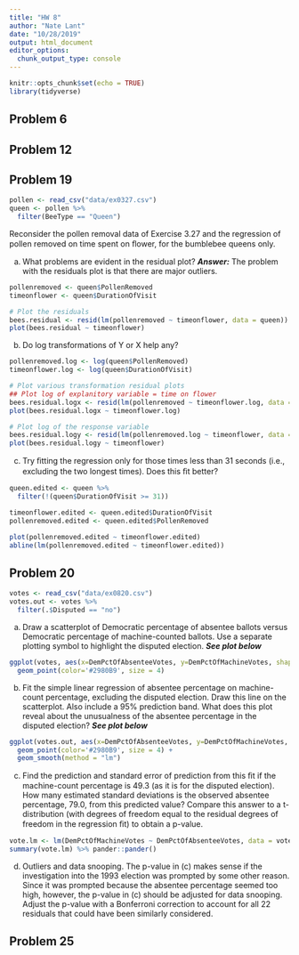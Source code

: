 ```yaml
---
title: "HW 8"
author: "Nate Lant"
date: "10/28/2019"
output: html_document
editor_options: 
  chunk_output_type: console
---
```


```r
knitr::opts_chunk$set(echo = TRUE)
library(tidyverse)
```

## Problem 6


## Problem 12


## Problem 19
```r
pollen <- read_csv("data/ex0327.csv")
queen <- pollen %>%
  filter(BeeType == "Queen")
```
Reconsider the pollen removal data of Exercise 3.27 and the regression of pollen removed on time spent on ﬂower, for the bumblebee queens only. 


(a) What problems are evident in the residual plot? 
***Answer:*** The problem with the residuals plot is that there are major outliers.
```r
pollenremoved <- queen$PollenRemoved
timeonflower <- queen$DurationOfVisit

# Plot the residuals
bees.residual <- resid(lm(pollenremoved ~ timeonflower, data = queen))
plot(bees.residual ~ timeonflower)
```

(b) Do log transformations of Y or X help any? 
```r
pollenremoved.log <- log(queen$PollenRemoved)
timeonflower.log <- log(queen$DurationOfVisit)

# Plot various transformation residual plots
## Plot log of explanitory variable = time on flower
bees.residual.logx <- resid(lm(pollenremoved ~ timeonflower.log, data = queen))
plot(bees.residual.logx ~ timeonflower.log)

# Plot log of the response variable
bees.residual.logy <- resid(lm(pollenremoved.log ~ timeonflower, data = queen))
plot(bees.residual.logy ~ timeonflower)

```

(c) Try ﬁtting the regression only for those times less than 31 seconds (i.e., excluding the two longest times). Does this ﬁt better? 
```r
queen.edited <- queen %>% 
  filter(!(queen$DurationOfVisit >= 31))

timeonflower.edited <- queen.edited$DurationOfVisit
pollenremoved.edited <- queen.edited$PollenRemoved

plot(pollenremoved.edited ~ timeonflower.edited)
abline(lm(pollenremoved.edited ~ timeonflower.edited))
```

## Problem 20

```r
votes <- read_csv("data/ex0820.csv")
votes.out <- votes %>%
  filter(.$Disputed == "no")
```

(a) Draw a scatterplot of Democratic percentage of absentee ballots versus Democratic percentage of machine-counted ballots. Use a separate plotting symbol to highlight the disputed election. ***See plot below***
```r
ggplot(votes, aes(x=DemPctOfAbsenteeVotes, y=DemPctOfMachineVotes, shape=Disputed)) +
  geom_point(color='#2980B9', size = 4) 
```

(b) Fit the simple linear regression of absentee percentage on machine-count percentage, excluding the disputed election. Draw this line on the scatterplot. Also include a 95% prediction band. What does this plot reveal about the unusualness of the absentee percentage in the disputed election? ***See plot below***
```r
ggplot(votes.out, aes(x=DemPctOfAbsenteeVotes, y=DemPctOfMachineVotes, shape=Disputed)) +
  geom_point(color='#2980B9', size = 4) +
  geom_smooth(method = "lm")
```

(c) Find the prediction and standard error of prediction from this ﬁt if the machine-count percentage is 49.3 (as it is for the disputed election). How many estimated standard deviations is the observed absentee percentage, 79.0, from this predicted value? Compare this answer to a t-distribution (with degrees of freedom equal to the residual degrees of freedom in the regression ﬁt) to obtain a p-value. 
```r
vote.lm <- lm(DemPctOfMachineVotes ~ DemPctOfAbsenteeVotes, data = votes)
summary(vote.lm) %>% pander::pander()
```

(d) Outliers and data snooping. The p-value in (c) makes sense if the investigation into the 1993 election was prompted by some other reason. Since it was prompted because the absentee percentage seemed too high, however, the p-value in (c) should be adjusted for data snooping. Adjust the p-value with a Bonferroni correction to account for all 22 residuals that could have been similarly considered. 


## Problem 25